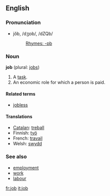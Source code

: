 ==English==
===Pronunciation===
*jŏb, /dʒɒb/, /dZQb/
*:[[Rhymes:English:-ɒb|Rhymes: -ɒb]]

===Noun===
'''job''' (plural: [[jobs]])

#A [[task]].
#An economic role for which a person is paid.

====Related terms====
*[[jobless]]

====Translations====
*[[Catalan]]: [[treball]]
*Finnish: [[työ]]
*French: [[travail]]
*Welsh: [[swydd]]

===See also===
*[[employment]]
*[[work]]
*[[labour]]

[[fr:job]]
[[it:job]]